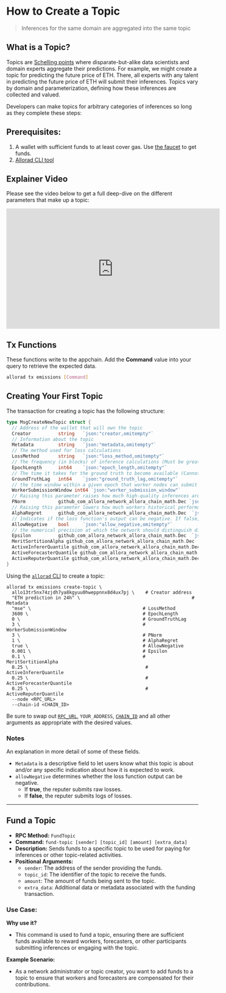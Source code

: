 # How to Create a Topic

> Inferences for the same domain are aggregated into the same topic

## What is a Topic?

Topics are [Schelling points](https://en.wikipedia.org/wiki/Focal_point_(game_theory)) where disparate-but-alike data scientists and domain experts aggregate their predictions. For example, we might create a topic for predicting the future price of ETH. There, all experts with any talent in predicting the future price of ETH will submit their inferences. Topics vary by domain and parameterization, defining how these inferences are collected and valued.

Developers can make topics for arbitrary categories of inferences so long as they complete these steps:

## Prerequisites:

1. A wallet with sufficient funds to at least cover gas. Use [the faucet](/devs/get-started/setup-wallet) to get funds. 
2. [Allorad CLI tool](/devs/get-started/cli#installing-allorad)

## Explainer Video

Please see the video below to get a full deep-dive on the different parameters that make up a topic:

<iframe width="560" height="315" src="https://www.youtube.com/embed/WfM3Nrkgh6Y?si=Syap6TMjU7usLwVH" title="How to create a Topic" frameborder="0" allow="accelerometer; autoplay; clipboard-write; encrypted-media; gyroscope; picture-in-picture; web-share" referrerpolicy="strict-origin-when-cross-origin" allowfullscreen></iframe>

## Tx Functions

These functions write to the appchain. Add the **Command** value into your query to retrieve the expected data.

```bash
allorad tx emissions [Command]
```

## Creating Your First Topic

The transaction for creating a topic has the following structure:

```go
type MsgCreateNewTopic struct {
  // Address of the wallet that will own the topic
  Creator          string   `json:"creator,omitempty"`
  // Information about the topic
  Metadata         string   `json:"metadata,omitempty"`
  // The method used for loss calculations 
  LossMethod       string   `json:"loss_method,omitempty"`
  // The frequency (in blocks) of inference calculations (Must be greater than 0)
  EpochLength      int64    `json:"epoch_length,omitempty"`
  // The time it takes for the ground truth to become available (Cannot be negative)
  GroundTruthLag   int64    `json:"ground_truth_lag,omitempty"`
  // the time window within a given epoch that worker nodes can submit an inference
  WorkerSubmissionWindow int64 `json:"worker_submission_window"`
  // Raising this parameter raises how much high-quality inferences are favored over lower-quality inferences (Must be between 2.5 and 4.5)
  PNorm            github_com_allora_network_allora_chain_math.Dec `json:"p_norm"`
  // Raising this parameter lowers how much workers historical performances influence their current reward distribution (Must be between 0 and 1)
  AlphaRegret      github_com_allora_network_allora_chain_math.Dec  `json:"alpha_regret"`
  // Indicates if the loss function's output can be negative. If false, the reputer submits logs of losses; if true, the reputer submits raw losses.
  AllowNegative    bool     `json:"allow_negative,omitempty"`
  // the numerical precision at which the network should distinguish differences in the logarithm of the loss
  Epsilon          github_com_allora_network_allora_chain_math.Dec  `json:"epsilon"`
  MeritSortitionAlpha github_com_allora_network_allora_chain_math.Dec  `json:"merit_sortition_alpha"`
  ActiveInfererQuantile github_com_allora_network_allora_chain_math.Dec `json:"active_inferer_quantile"`
  ActiveForecasterQuantile github_com_allora_network_allora_chain_math.Dec `json:"active_forecaster_quantile"`
  ActiveReputerQuantile github_com_allora_network_allora_chain_math.Dec `json:"active_reputer_quantile"`
}
```

Using the [`allorad` CLI](/devs/get-started/cli#installing-allorad) to create a topic:

```shell bash
allorad tx emissions create-topic \
  allo13tr5nx74zjdh7ya8kgyuu0hweppnnx8d4ux7pj \    # Creator address
  "ETH prediction in 24h" \                                         # Metadata
  "mse" \                                         # LossMethod
  3600 \                                          # EpochLength
  0 \                                             # GroundTruthLag
  3 \                                             # WorkerSubmissionWindow
  3 \                                             # PNorm 
  1 \                                             # AlphaRegret 
  true \                                          # AllowNegative
  0.001 \                                         # Epsilon
  0.1 \                                           # MeritSortitionAlpha
  0.25 \                                           # ActiveInfererQuantile
  0.25 \                                           # ActiveForecasterQuantile
  0.25 \                                           # ActiveReputerQuantile
  --node <RPC_URL>
  --chain-id <CHAIN_ID>
```

Be sure to swap out [`RPC_URL`](/devs/get-started/setup-wallet#rpc-url-and-chain-id), `YOUR_ADDRESS`, [`CHAIN_ID`](/devs/get-started/setup-wallet#rpc-url-and-chain-id) and all other arguments as appropriate with the desired values.

### Notes

An explanation in more detail of some of these fields. 

- `Metadata` is a descriptive field to let users know what this topic is about and/or any specific indication about how it is expected to work.
- `allowNegative` determines whether the loss function output can be negative.
  - If **true**, the reputer submits raw losses.
  - If **false**, the reputer submits logs of losses.

---

## Fund a Topic

- **RPC Method:** `FundTopic`
- **Command:** `fund-topic [sender] [topic_id] [amount] [extra_data]`
- **Description:** Sends funds to a specific topic to be used for paying for inferences or other topic-related activities.
- **Positional Arguments:**
    - `sender`: The address of the sender providing the funds.
    - `topic_id`: The identifier of the topic to receive the funds.
    - `amount`: The amount of funds being sent to the topic.
    - `extra_data`: Additional data or metadata associated with the funding transaction.

### Use Case:
**Why use it?**  
- This command is used to fund a topic, ensuring there are sufficient funds available to reward workers, forecasters, or other participants submitting inferences or engaging with the topic.

**Example Scenario:**  
- As a network administrator or topic creator, you want to add funds to a topic to ensure that workers and forecasters are compensated for their contributions.
